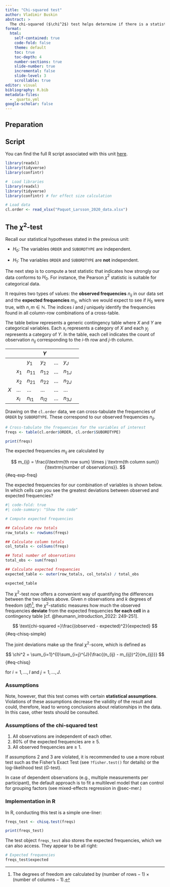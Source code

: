 ```yaml
---
title: "Chi-squared test"
author: Vladimir Buskin
abstract: > 
  The chi-squared ($\chi^2$) test helps determine if there is a statistically significant association between two categorical variables. It compares the observed frequencies of categories with those expected under the null hypothesis. The $\chi^2$ (chi-squared) score quantifies the difference between observed and expected frequencies for every cell in a contingency table. The greater the difference between observed and expected, the higher the $\chi^2$ score and the lower the $p$-value, given the degrees of freedom. It is recommended to compute effect size measures and inspect the residuals to assess the nature of the association.
format:
  html:
    self-contained: true
    code-fold: false
    theme: default
    toc: true
    toc-depth: 4
    number-sections: true
    slide-number: true
    incremental: false
    slide-level: 3
    scrollable: true
editor: visual
bibliography: R.bib
metadata-files:
  - _quarto.yml
google-scholar: false
---
```


## Preparation

::: callout-tip
## Script

You can find the full R script associated with this unit
[here](...).
:::


```r
library(readxl)
library(tidyverse)
library(confintr)
```


```r
#  Load libraries
library(readxl)
library(tidyverse)
library(confintr) # for effect size calculation

# Load data
cl.order <- read_xlsx("Paquot_Larsson_2020_data.xlsx")

```

## The $\chi^2$-test

Recall our statistical hypotheses stated in the previous unit:

-   $H_0:$ The variables `ORDER` and `SUBORDTYPE` are independent.

-   $H_1:$ The variables `ORDER` and `SUBORDTYPE` are **not**
    independent.

The next step is to compute a test statistic that indicates how strongly our data
conforms to $H_0$. For instance, the Pearson $\chi^2$ statistic is
suitable for categorical data.

It requires two types of values: the **observed frequencies** $n_{ij}$ in our data set and the **expected frequencies** $m_{ij}$, which we would expect to see if $H_0$ were true, with $n, m \in \mathbb{N}$. The indices $i$ and $j$ uniquely identify the frequencies found in
all column-row combinations of a cross-table.

::: {.callout-note collapse="false" title="Mathematical details: The structure of a contingency table"}
The table below represents a generic contingency table where $X$ and $Y$
are categorical variables. Each $x_i$ represents a category of $X$ and
each $y_j$ represents a category of $Y$. In the table, each cell
indicates the count of observation $n_{ij}$ corresponding to the $i$-th
row and $j$-th column.

|     |       |          | $Y$      |     |          |     |
|-----|-------|----------|----------|-----|----------|-----|
|     |       | $y_1$    | $y_2$    | ... | $y_J$    |     |
|     | $x_1$ | $n_{11}$ | $n_{12}$ | ... | $n_{1J}$ |     |
|     | $x_2$ | $n_{21}$ | $n_{22}$ | ... | $n_{2J}$ |     |
| $X$ | ...   | ...      | ...      | ... | ...      |     |
|     | $x_I$ | $n_{I1}$ | $n_{I2}$ | ... | $n_{3J}$ |     |
:::

Drawing on the `cl.order` data, we can cross-tabulate the frequencies of
`ORDER` by `SUBORDTYPE`. These correspond to our observed frequencies
$n_{ij}$.

```r
# Cross-tabulate the frequencies for the variables of interest
freqs <- table(cl.order$ORDER, cl.order$SUBORDTYPE)

print(freqs)

```

The expected frequencies $m_{ij}$ are calculated by

$$
m_{ij} = \frac{i\textrm{th row sum} \times j \textrm{th column sum}}{\textrm{number of observations}}.
$$ {#eq-exp-freq}

The expected frequencies for our combination of variables is shown
below. In which cells can you see the greatest deviations between
observed and expected frequencies?

```r
#| code-fold: true
#| code-summary: "Show the code"

# Compute expected frequencies

## Calculate row totals
row_totals <- rowSums(freqs)

## Calculate column totals
col_totals <- colSums(freqs)

## Total number of observations
total_obs <- sum(freqs)

## Calculate expected frequencies
expected_table <- outer(row_totals, col_totals) / total_obs

expected_table
```

The $\chi^2$-test now offers a convenient way of quantifying the
differences between the two tables above. Given $n$ observations and $k$
degrees of freedom ($df$)[^chi_square_test-1], the $\chi^2$-statistic
measures how much the observed frequencies **deviate** from the expected
frequencies **for each cell** in a contingency table [cf.
@heumann_introduction_2022: 249-251].

[^chi_square_test-1]: The degrees of freedom are calculated by
    $(\textrm{number of rows} -1) \times (\textrm{number of columns} - 1)$.
    
    

$$
\text{chi-squared =}\frac{(observed - expected)^2}{expected}
$$ {#eq-chisq-simple}


::: {.callout-note collapse="false" title="Mathematical details: Formal definition of the chi-square test"}
The joint deviations make up the final $\chi^2$-score, which is defined
as

$$
\chi^2 = \sum_{i=1}^{I}\sum_{i=j}^{J}{\frac{(n_{ij} - m_{ij})^2}{m_{ij}}}
$$ {#eq-chisq}

for $i = 1, ..., I$ and $j = 1, ..., J$.

:::

### Assumptions

Note, however, that this test comes with certain **statistical
assumptions**. Violations of these assumptions decrease the validity of
the result and could, therefore, lead to wrong conclusions about
relationships in the data. In this case, other tests should be
consulted.

::: callout-important
### Assumptions of the chi-squared test

1.  All observations are independent of each other.
2.  80% of the expected frequencies are $\geq$ 5.
3.  All observed frequencies are $\geq$ 1.

If assumptions 2 and 3 are violated, it is recommended to use a more
robust test such as the Fisher's Exact Test (see `?fisher.test()` for
details) or the log-likelihood test ($G$-test).

In case of dependent observations (e.g., multiple measurements per
participant), the default approach is to fit a multilevel model that can
control for grouping factors (see mixed-effects regression in @sec-mer.)
:::

### Implementation in R

In R, conducting this test is a simple one-liner:

```r
freqs_test <- chisq.test(freqs)

print(freqs_test)
```

The test object `freqs_test` also stores the expected frequencies, which
we can also access. They appear to be all right:

```r
# Expected frequencies
freqs_test$expected
```

